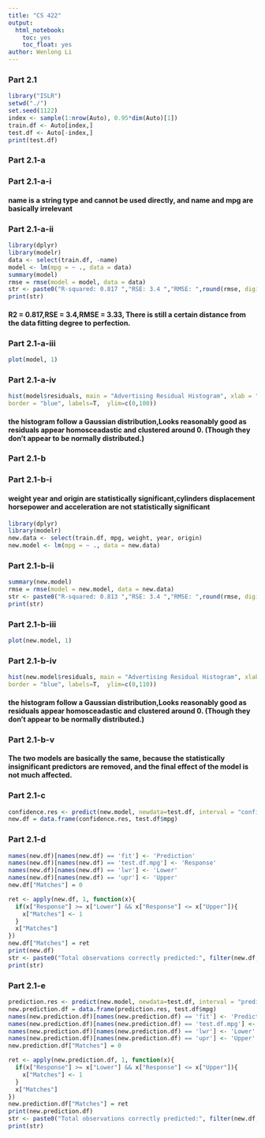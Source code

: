 ```yaml
---
title: "CS 422"
output: 
  html_notebook:
    toc: yes
    toc_float: yes
author: Wenlong Li
---
```


### Part 2.1
```r
library("ISLR")
setwd("./")
set.seed(1122)
index <- sample(1:nrow(Auto), 0.95*dim(Auto)[1])
train.df <- Auto[index,]
test.df <- Auto[-index,]
print(test.df)
```
### Part 2.1-a
### Part 2.1-a-i
#### name is a string type and cannot be used directly, and name and mpg are basically irrelevant
### Part 2.1-a-ii

```r
library(dplyr)
library(modelr)
data <- select(train.df, -name)
model <- lm(mpg = ~ ., data = data)
summary(model)
rmse = rmse(model = model, data = data)
str <- paste0("R-squared: 0.817 ","RSE: 3.4 ","RMSE: ",round(rmse, digits = 2))
print(str)
```
#### R2 = 0.817,RSE = 3.4,RMSE = 3.33, There is still a certain distance from the data fitting degree to perfection.
### Part 2.1-a-iii
```r
plot(model, 1)
```
### Part 2.1-a-iv
```r
hist(model$residuals, main = "Advertising Residual Histogram", xlab = "Model Residuals", density = 10, angle = 45, col = "red",
border = "blue", labels=T,  ylim=c(0,100))
```
#### the histogram follow a Gaussian distribution,Looks reasonably good as residuals appear homosceadastic and clustered around 0. (Though they don’t appear to be normally distributed.)

### Part 2.1-b
### Part 2.1-b-i
#### weight year and origin are statistically significant,cylinders displacement horsepower and acceleration are not statistically significant

```r
library(dplyr)
library(modelr)
new.data <- select(train.df, mpg, weight, year, origin)
new.model <- lm(mpg = ~ ., data = new.data)
```
### Part 2.1-b-ii
```r
summary(new.model)
rmse = rmse(model = new.model, data = new.data)
str <- paste0("R-squared: 0.813 ","RSE: 3.4 ","RMSE: ",round(rmse, digits = 2))
print(str)
```
### Part 2.1-b-iii
```r
plot(new.model, 1)
```

### Part 2.1-b-iv
```r
hist(new.model$residuals, main = "Advertising Residual Histogram", xlab = "Model Residuals", density = 10, angle = 45, col = "red",
border = "blue", labels=T,  ylim=c(0,110))
```
#### the histogram follow a Gaussian distribution,Looks reasonably good as residuals appear homosceadastic and clustered around 0. (Though they don’t appear to be normally distributed.)

### Part 2.1-b-v
#### The two models are basically the same, because the statistically insignificant predictors are removed, and the final effect of the model is not much affected.

### Part 2.1-c
```r
confidence.res <- predict(new.model, newdata=test.df, interval = "confidence", level = 0.95)
new.df = data.frame(confidence.res, test.df$mpg)
```
### Part 2.1-d
```r
names(new.df)[names(new.df) == 'fit'] <- 'Prediction'
names(new.df)[names(new.df) == 'test.df.mpg'] <- 'Response'
names(new.df)[names(new.df) == 'lwr'] <- 'Lower'
names(new.df)[names(new.df) == 'upr'] <- 'Upper'
new.df["Matches"] = 0

ret <- apply(new.df, 1, function(x){
  if(x["Response"] >= x["Lower"] && x["Response"] <= x["Upper"]){
    x["Matches"] <- 1
  }
  x["Matches"]
})
new.df["Matches"] = ret
print(new.df)
str <- paste0("Total observations correctly predicted:", filter(new.df, new.df$Matches == 1) %>% nrow())
print(str)
```
### Part 2.1-e
```r
prediction.res <- predict(new.model, newdata=test.df, interval = "prediction", level = 0.95)
new.prediction.df = data.frame(prediction.res, test.df$mpg)
names(new.prediction.df)[names(new.prediction.df) == 'fit'] <- 'Prediction'
names(new.prediction.df)[names(new.prediction.df) == 'test.df.mpg'] <- 'Response'
names(new.prediction.df)[names(new.prediction.df) == 'lwr'] <- 'Lower'
names(new.prediction.df)[names(new.prediction.df) == 'upr'] <- 'Upper'
new.prediction.df["Matches"] = 0

ret <- apply(new.prediction.df, 1, function(x){
  if(x["Response"] >= x["Lower"] && x["Response"] <= x["Upper"]){
    x["Matches"] <- 1
  }
  x["Matches"]
})
new.prediction.df["Matches"] = ret
print(new.prediction.df)
str <- paste0("Total observations correctly predicted:", filter(new.df, new.prediction.df$Matches == 1) %>% nrow())
print(str)
```



